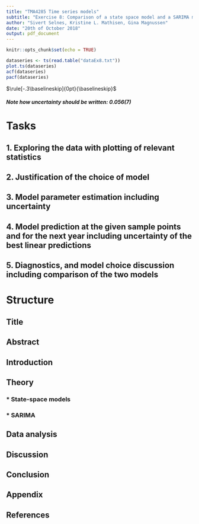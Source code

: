 ```yaml
---
title: "TMA4285 Time series models"
subtitle: "Exercise 8: Comparison of a state space model and a SARIMA model"
author: "Sivert Selnes, Kristine L. Mathisen, Gina Magnussen"
date: "20th of October 2018"
output: pdf_document
---
```


```r
knitr::opts_chunk$set(echo = TRUE)
```

```r
dataseries <- ts(read.table("dataEx8.txt"))
plot.ts(dataseries)
acf(dataseries)
pacf(dataseries)


```
$\rule[-.3\baselineskip]{0pt}{\baselineskip}$

##### Note how uncertainty should be written: 0.056(7)

# Tasks
## 1. Exploring the data with plotting of relevant statistics
<!--
Do differencing until stationary series (test this, e.g. qq plot) and then find other parameters as before?
Then degree of differencing = d, s = 12 (seen by plot and situation) p,q by acf, pacf and estimation of parameters.
-->

## 2. Justification of the choice of model
## 3. Model parameter estimation including uncertainty 
<!-- Simulation -->
## 4. Model prediction at the given sample points and for the next year including uncertainty of the best linear predictions
<!-- Forecasting -->
## 5. Diagnostics, and model choice discussion including comparison of the two models

# Structure
## Title
## Abstract 
## Introduction
## Theory
### * State-space models
### * SARIMA
## Data analysis
## Discussion
## Conclusion
## Appendix
## References